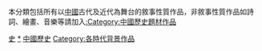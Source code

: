 {{中國歷史劃分類導航|背景作品}}
本分類包括所有以[[中國|中國]]古代及近代為舞台的敘事性質作品，非敘事性質作品如詩詞、繪畫、音樂等請加入[[:Category:中國歷史題材作品|:Category:中國歷史題材作品]]

[[Category:中國背景作品|史]]
[[Category:中國歷史題材作品|*]]
[[Category:古裝作品|中國歷史]]
[[Category:各時代背景作品|Category:各時代背景作品]]